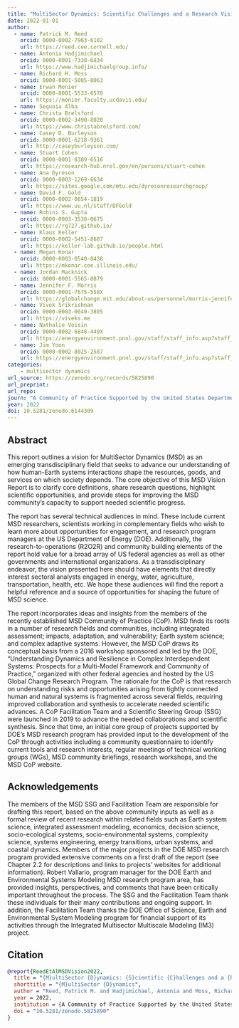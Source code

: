 ```yaml
---
title: "MultiSector Dynamics: Scientific Challenges and a Research Vision for 2030, A Community of Practice Supported by the United States Department of Energy's Office of Science"
date: 2022-01-01
author: 
  - name: Patrick M. Reed
    orcid: 0000-0002-7963-6102
    url: https://reed.cee.cornell.edu/
  - name: Antonia Hadjimichael
    orcid: 0000-0001-7330-6834
    url: https://www.hadjimichaelgroup.info/
  - name: Richard H. Moss
    orcid: 0000-0001-5005-0063
  - name: Erwan Monier
    orcid: 0000-0001-5533-6570
    url: https://monier.faculty.ucdavis.edu/
  - name: Sequoia Alba
  - name: Christa Brelsford
    orcid: 0000-0002-3490-8020
    url: https://www.christabrelsford.com/
  - name: Casey D. Burleyson
    orcid: 0000-0001-6218-9361
    url: http://caseyburleyson.com/
  - name: Stuart Cohen
    orcid: 0000-0001-8389-6516
    url: https://research-hub.nrel.gov/en/persons/stuart-cohen
  - name: Ana Dyreson
    orcid: 0000-0003-1269-6634
    url: https://sites.google.com/mtu.edu/dyresonresearchgroup/
  - name: David F. Gold
    orcid: 0000-0002-0854-1819
    url: https://www.uu.nl/staff/DFGold
  - name: Rohini S. Gupta
    orcid: 0000-0003-3538-0675
    url: https://rg727.github.io/
  - name: Klaus Keller
    orcid: 0000-0002-5451-8687
    url: https://keller-lab.github.io/people.html
  - name: Megan Konar
    orcid: 0000-0003-0540-8438
    url: https://mkonar.cee.illinois.edu/
  - name: Jordan Macknick
    orcid: 0000-0001-5565-8879
  - name: Jennifer F. Morris
    orcid: 0000-0001-7675-558X
    url: https://globalchange.mit.edu/about-us/personnel/morris-jennifer
  - name: Vivek Srikrishnan
    orcid: 0000-0003-0049-3805
    url: https://viveks.me
  - name: Nathalie Voisin
    orcid: 0000-0002-6848-449X
    url: https://energyenvironment.pnnl.gov/staff/staff_info.asp?staff_num=2203
  - name: Jim Yoon
    orcid: 0000-0002-8025-2587
    url: https://energyenvironment.pnnl.gov/staff/staff_info.asp?staff_num=3295
categories:
    - multisector dynamics
url_source: https://zenodo.org/records/5825890
url_preprint:
url_repo: 
journ: "A Community of Practice Supported by the United States Department of Energy’s Office of Science"
year: 2022
doi: 10.5281/zenodo.6144309
---
```


## Abstract

This report outlines a vision for MultiSector Dynamics (MSD) as an emerging transdisciplinary field that seeks to advance our understanding of how human-Earth systems interactions shape the resources, goods, and services on which society depends. The core objective of this MSD Vision Report is to clarify core definitions, share research questions, highlight scientific opportunities, and provide steps for improving the MSD community’s capacity to support needed scientific progress.

The report has several technical audiences in mind. These include current MSD researchers, scientists working in complementary fields who wish to learn more about opportunities for engagement, and research program managers at the US Department of Energy (DOE). Additionally, the research-to-operations (R2O2R) and community building elements of the report hold value for a broad array of US federal agencies as well as other governments and international organizations. As a transdisciplinary endeavor, the vision presented here should have elements that directly interest sectoral analysts engaged in energy, water, agriculture, transportation, health, etc. We hope these audiences will find the report a helpful reference and a source of opportunities for shaping the future of MSD science. 

The report incorporates ideas and insights from the members of the recently established MSD Community of Practice (CoP). MSD finds its roots in a number of research fields and communities, including integrated assessment; impacts, adaptation, and vulnerability; Earth system science; and complex adaptive systems. However, the MSD CoP draws its conceptual basis from a 2016 workshop sponsored and led by the DOE, "Understanding Dynamics and Resilience in Complex Interdependent Systems: Prospects for a Multi-Model Framework and Community of Practice," organized with other federal agencies and hosted by the US Global Change Research Program. The rationale for the CoP is that research on understanding risks and opportunities arising from tightly connected human and natural systems is fragmented across several fields, requiring improved collaboration and synthesis to accelerate needed scientific advances. A CoP Facilitation Team and a Scientific Steering Group (SSG) were launched in 2019 to advance the needed collaborations and scientific synthesis. Since that time, an initial core group of projects supported by DOE’s MSD research program has provided input to the development of the CoP through activities including a community questionnaire to identify current tools and research interests, regular meetings of technical working groups (WGs), MSD community briefings, research workshops, and the MSD CoP website.

## Acknowledgements

The members of the MSD SSG and Facilitation Team are responsible for drafting this report, based on the above community inputs as well as a formal review of recent research within related fields such as Earth system science, integrated assessment modeling, economics, decision science, socio-ecological systems, socio-environmental systems, complexity science, systems engineering, energy transitions, urban systems, and coastal dynamics. Members of the major projects in the DOE MSD research program provided extensive comments on a first draft of the report (see Chapter 2.2 for descriptions and links to projects' websites for additional information). Robert Vallario, program manager for the DOE Earth and Environmental Systems Modeling MSD research program area, has provided insights, perspectives, and comments that have been critically important throughout the process. The SSG and the Facilitation Team thank these individuals for their many contributions and ongoing support. In addition, the Facilitation Team thanks the DOE Office of Science, Earth and Environmental System Modeling program for financial support of its activities through the Integrated Multisector Multiscale Modeling (IM3) project.

## Citation

```bibtex
@report{ReedEtAlMSDVision2022,
  title = "{M}ultiSector {D}ynamics: {S}cientific {C}hallenges and a {R}esearch {V}ision for 2030",
  shorttitle = "{M}ultiSector {D}ynamics",
  author = "Reed, Patrick M. and Hadjimichael, Antonia and Moss, Richard H. and Monier, Erwan and Alba, Sequoia and Brelsford, Christa and Burleyson, Casey and Cohen, Stuart and Dyreson, Ana and Gold, David and Gupta, Rohini and Keller, Klaus and Konar, Megan and Macknick, Jordan and Morris, Jennifer and Srikrishnan, Vivek and Voisin, Nathalie and Yoon, Jim",
  year = 2022,
  institution = {A Community of Practice Supported by the United States Department of Energy's Office of Science},
  doi = "10.5281/zenodo.5825890"
}
```